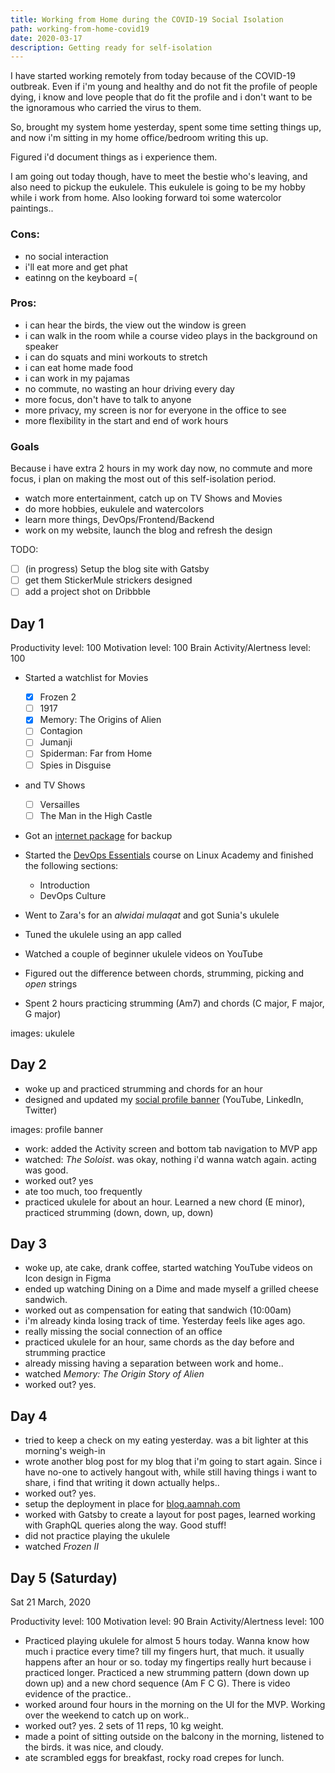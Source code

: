 ---
title: Working from Home during the COVID-19 Social Isolation
path: working-from-home-covid19
date: 2020-03-17
description: Getting ready for self-isolation
---

I have started working remotely from today because of the COVID-19 outbreak. Even if i'm young and healthy and do not fit the profile of people dying, i know and love people that do fit the profile and i don't want to be the ignoramous who carried the virus to them.

So, brought my system home yesterday, spent some time setting things up, and now i'm sitting in my home office/bedroom writing this up.

Figured i'd document things as i experience them.

I am going out today though, have to meet the bestie who's leaving, and also need to pickup the eukulele. This eukulele is going to be my hobby while i work from home. Also looking forward toi some watercolor paintings..

### Cons:

- no social interaction
- i'll eat more and get phat
- eatinng on the keyboard =(

### Pros:

- i can hear the birds, the view out the window is green
- i can walk in the room while a course video plays in the background on speaker
- i can do squats and mini workouts to stretch
- i can eat home made food
- i can work in my pajamas
- no commute, no wasting an hour driving every day
- more focus, don't have to talk to anyone
- more privacy, my screen is nor for everyone in the office to see
- more flexibility in the start and end of work hours

### Goals

Because i have extra 2 hours in my work day now, no commute and more focus, i plan on making the most out of this self-isolation period.

- watch more entertainment, catch up on TV Shows and Movies
- do more hobbies, eukulele and watercolors
- learn more things, DevOps/Frontend/Backend
- work on my website, launch the blog and refresh the design

TODO:

- [ ] (in progress) Setup the blog site with Gatsby
- [ ] get them StickerMule strickers designed
- [ ] add a project shot on Dribbble

## Day 1

Productivity level: 100
Motivation level: 100
Brain Activity/Alertness level: 100

- Started a watchlist for Movies

  - [x] Frozen 2
  - [ ] 1917
  - [x] Memory: The Origins of Alien
  - [ ] Contagion
  - [ ] Jumanji
  - [ ] Spiderman: Far from Home
  - [ ] Spies in Disguise

- and TV Shows

  - [ ] Versailles
  - [ ] The Man in the High Castle

- Got an [internet package](https://www.zong.com.pk/internet/internet-sim-plans) for backup

- Started the [DevOps Essentials](https://linuxacademy.com/cp/modules/view/id/192) course on Linux Academy and finished the following sections:

  - Introduction
  - DevOps Culture

- Went to Zara's for an _alwidai mulaqat_ and got Sunia's ukulele
- Tuned the ukulele using an app called
- Watched a couple of beginner ukulele videos on YouTube
- Figured out the difference between chords, strumming, picking and _open_ strings
- Spent 2 hours practicing strumming (Am7) and chords (C major, F major, G major)

images: ukulele

## Day 2

- woke up and practiced strumming and chords for an hour
- designed and updated my [social profile banner]() (YouTube, LinkedIn, Twitter)

images: profile banner

- work: added the Activity screen and bottom tab navigation to MVP app
- watched: _The Soloist_. was okay, nothing i'd wanna watch again. acting was good.
- worked out? yes
- ate too much, too frequently
- practiced ukulele for about an hour. Learned a new chord (E minor), practiced strumming (down, down, up, down)

## Day 3

- woke up, ate cake, drank coffee, started watching YouTube videos on Icon design in Figma
- ended up watching Dining on a Dime and made myself a grilled cheese sandwich.
- worked out as compensation for eating that sandwich (10:00am)
- i'm already kinda losing track of time. Yesterday feels like ages ago.
- really missing the social connection of an office
- practiced ukulele for an hour, same chords as the day before and strumming practice
- already missing having a separation between work and home..
- watched _Memory: The Origin Story of Alien_
- worked out? yes.

## Day 4

- tried to keep a check on my eating yesterday. was a bit lighter at this morning's weigh-in
- wrote another blog post for my blog that i'm going to start again. Since i have no-one to actively hangout with, while still having things i want to share, i find that writing it down actually helps..
- worked out? yes.
- setup the deployment in place for [blog.aamnah.com](https://blog.aamnah.com)
- worked with Gatsby to create a layout for post pages, learned working with GraphQL queries along the way. Good stuff!
- did not practice playing the ukulele
- watched _Frozen II_

## Day 5 (Saturday)

Sat 21 March, 2020

Productivity level: 100
Motivation level: 90
Brain Activity/Alertness level: 100

- Practiced playing ukulele for almost 5 hours today. Wanna know how much i practice every time? till my fingers hurt, that much. it usually happens after an hour or so. today my fingertips really hurt because i practiced longer. Practiced a new strumming pattern (down down up down up) and a new chord sequence (Am F C G). There is video evidence of the practice..
- worked around four hours in the morning on the UI for the MVP. Working over the weekend to catch up on work..
- worked out? yes. 2 sets of 11 reps, 10 kg weight.
- made a point of sitting outside on the balcony in the morning, listened to the birds. it was nice, and cloudy.
- ate scrambled eggs for breakfast, rocky road crepes for lunch.
